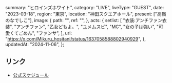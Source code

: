   summary: "ヒロインズホワイト",
  category: "LIVE",
  liveType: "GUEST",
  date: "2023-03-18",
  region: "東京",
  location: "神田スクエアホール",
  present: ["高嶺のなでしこ"],
  image: {
    path: "",
    ref: "",
  },
  acts: {
    setlist: [
      "衣装:アンチファン衣装",
      "アンチファン",
      "乙女どもよ。",
      "ユメムスビ",
      "MC",
      "女の子は強い",
      "可愛くてごめん",
      "ファンサ",
    ],
    url: "https://x.com/Mikuru_hositani/status/1637058588802940929",
  },
  updatedAt: "2024-11-06",
};

## リンク

- [公式スケジュール](https://takanenonadeshiko.jp/?p=774)
